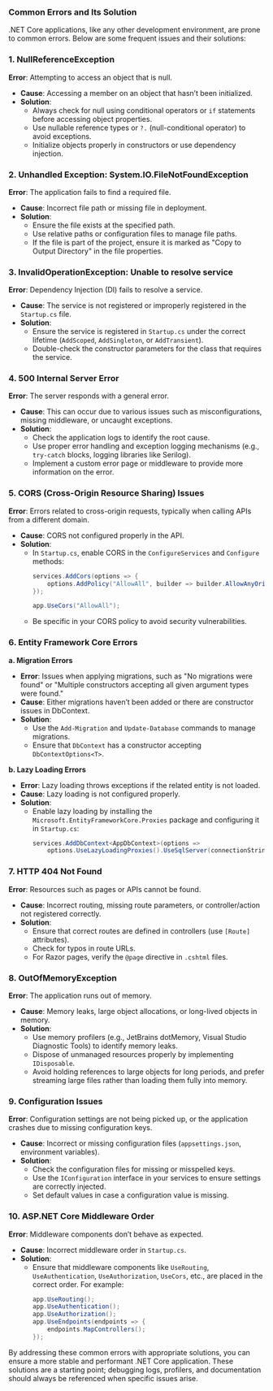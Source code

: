 ### Common Errors and Its Solution
.NET Core applications, like any other development environment, are prone to common errors. Below are some frequent issues and their solutions:

### 1. **NullReferenceException**
   **Error**: Attempting to access an object that is null.
   - **Cause**: Accessing a member on an object that hasn’t been initialized.
   - **Solution**:
     - Always check for null using conditional operators or `if` statements before accessing object properties.
     - Use nullable reference types or `?.` (null-conditional operator) to avoid exceptions.
     - Initialize objects properly in constructors or use dependency injection.

### 2. **Unhandled Exception: System.IO.FileNotFoundException**
   **Error**: The application fails to find a required file.
   - **Cause**: Incorrect file path or missing file in deployment.
   - **Solution**:
     - Ensure the file exists at the specified path.
     - Use relative paths or configuration files to manage file paths.
     - If the file is part of the project, ensure it is marked as "Copy to Output Directory" in the file properties.

### 3. **InvalidOperationException: Unable to resolve service**
   **Error**: Dependency Injection (DI) fails to resolve a service.
   - **Cause**: The service is not registered or improperly registered in the `Startup.cs` file.
   - **Solution**:
     - Ensure the service is registered in `Startup.cs` under the correct lifetime (`AddScoped`, `AddSingleton`, or `AddTransient`).
     - Double-check the constructor parameters for the class that requires the service.

### 4. **500 Internal Server Error**
   **Error**: The server responds with a general error.
   - **Cause**: This can occur due to various issues such as misconfigurations, missing middleware, or uncaught exceptions.
   - **Solution**:
     - Check the application logs to identify the root cause.
     - Use proper error handling and exception logging mechanisms (e.g., `try-catch` blocks, logging libraries like Serilog).
     - Implement a custom error page or middleware to provide more information on the error.

### 5. **CORS (Cross-Origin Resource Sharing) Issues**
   **Error**: Errors related to cross-origin requests, typically when calling APIs from a different domain.
   - **Cause**: CORS not configured properly in the API.
   - **Solution**:
     - In `Startup.cs`, enable CORS in the `ConfigureServices` and `Configure` methods:
       ```csharp
       services.AddCors(options => {
           options.AddPolicy("AllowAll", builder => builder.AllowAnyOrigin().AllowAnyMethod().AllowAnyHeader());
       });

       app.UseCors("AllowAll");
       ```
     - Be specific in your CORS policy to avoid security vulnerabilities.

### 6. **Entity Framework Core Errors**
   **a. Migration Errors**
   - **Error**: Issues when applying migrations, such as "No migrations were found" or "Multiple constructors accepting all given argument types were found."
   - **Cause**: Either migrations haven’t been added or there are constructor issues in DbContext.
   - **Solution**:
     - Use the `Add-Migration` and `Update-Database` commands to manage migrations.
     - Ensure that `DbContext` has a constructor accepting `DbContextOptions<T>`.

   **b. Lazy Loading Errors**
   - **Error**: Lazy loading throws exceptions if the related entity is not loaded.
   - **Cause**: Lazy loading is not configured properly.
   - **Solution**:
     - Enable lazy loading by installing the `Microsoft.EntityFrameworkCore.Proxies` package and configuring it in `Startup.cs`:
       ```csharp
       services.AddDbContext<AppDbContext>(options =>
           options.UseLazyLoadingProxies().UseSqlServer(connectionString));
       ```

### 7. **HTTP 404 Not Found**
   **Error**: Resources such as pages or APIs cannot be found.
   - **Cause**: Incorrect routing, missing route parameters, or controller/action not registered correctly.
   - **Solution**:
     - Ensure that correct routes are defined in controllers (use `[Route]` attributes).
     - Check for typos in route URLs.
     - For Razor pages, verify the `@page` directive in `.cshtml` files.

### 8. **OutOfMemoryException**
   **Error**: The application runs out of memory.
   - **Cause**: Memory leaks, large object allocations, or long-lived objects in memory.
   - **Solution**:
     - Use memory profilers (e.g., JetBrains dotMemory, Visual Studio Diagnostic Tools) to identify memory leaks.
     - Dispose of unmanaged resources properly by implementing `IDisposable`.
     - Avoid holding references to large objects for long periods, and prefer streaming large files rather than loading them fully into memory.

### 9. **Configuration Issues**
   **Error**: Configuration settings are not being picked up, or the application crashes due to missing configuration keys.
   - **Cause**: Incorrect or missing configuration files (`appsettings.json`, environment variables).
   - **Solution**:
     - Check the configuration files for missing or misspelled keys.
     - Use the `IConfiguration` interface in your services to ensure settings are correctly injected.
     - Set default values in case a configuration value is missing.

### 10. **ASP.NET Core Middleware Order**
   **Error**: Middleware components don’t behave as expected.
   - **Cause**: Incorrect middleware order in `Startup.cs`.
   - **Solution**:
     - Ensure that middleware components like `UseRouting`, `UseAuthentication`, `UseAuthorization`, `UseCors`, etc., are placed in the correct order. For example:
       ```csharp
       app.UseRouting();
       app.UseAuthentication();
       app.UseAuthorization();
       app.UseEndpoints(endpoints => {
           endpoints.MapControllers();
       });
       ```

By addressing these common errors with appropriate solutions, you can ensure a more stable and performant .NET Core application. These solutions are a starting point; debugging logs, profilers, and documentation should always be referenced when specific issues arise.